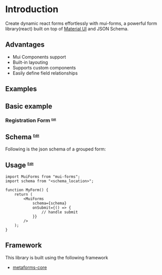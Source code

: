 
# Introduction

Create dynamic react forms effortlessly with mui-forms, a powerful form library(react) built on top of [Material UI](https://mui.com) and JSON Schema.

## Advantages
- Mui Components support
- Built-in layouting
- Supports custom components
- Easily define field relationships


## Examples

<Cards examples={examples} />

## Basic example

### Registration Form <sup><small><small><small>[Edit](https://codesandbox.io/s/mui-forms-mvnycy?file=/src/RegistrationForm.js)</small></small></small></sup>


<Home />

## Schema <sup><small><small><small>[Edit](https://codesandbox.io/s/mui-forms-mvnycy?file=/src/RegistrationForm.js)</small></small></small></sup>
Following is the json schema of a grouped form:

<SchemaViewer value={schema} />

## Usage <sup><small><small><small>[Edit](https://codesandbox.io/s/mui-forms-mvnycy?file=/src/RegistrationForm.js)</small></small></small></sup>

```tsx
import MuiForms from "mui-forms";
import schema from "<schema_location>";

function MyForm() {
    return (    
        <MuiForms
            schema={schema}
            onSubmit={() => {
                // handle submit
            }}
        />
    );
}
```

## Framework 
This library is built using the following framework
- [metaforms-core](https://github.com/manojadams/metaforms-core)


